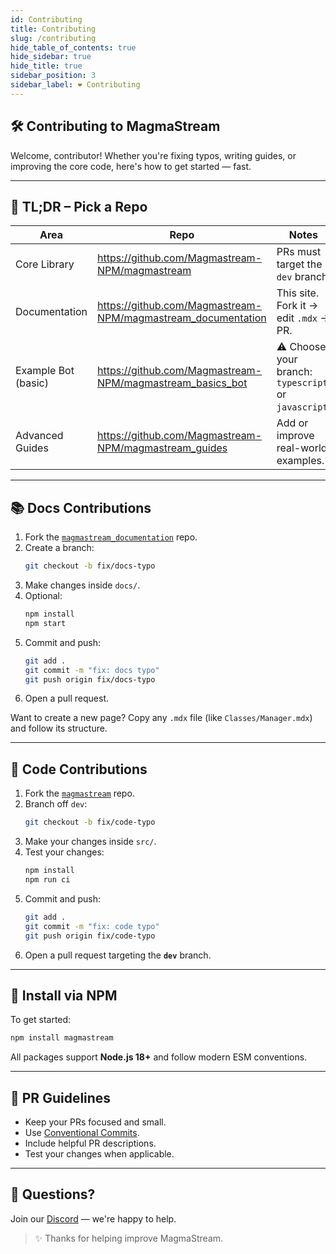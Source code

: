 ```yaml
---
id: Contributing
title: Contributing
slug: /contributing
hide_table_of_contents: true
hide_sidebar: true
hide_title: true
sidebar_position: 3
sidebar_label: ❤️ Contributing
---
```


## 🛠️ Contributing to MagmaStream

Welcome, contributor! Whether you're fixing typos, writing guides, or improving the core code, here's how to get started — fast.

---

## 🧠 TL;DR – Pick a Repo

| Area                        | Repo                                                                                       | Notes                                                                 |
|-----------------------------|--------------------------------------------------------------------------------------------|-----------------------------------------------------------------------|
| Core Library                | https://github.com/Magmastream-NPM/magmastream                                             | PRs must target the `dev` branch.                                     |
| Documentation               | https://github.com/Magmastream-NPM/magmastream_documentation                               | This site. Fork it → edit `.mdx` → PR.                                |
| Example Bot (basic)         | https://github.com/Magmastream-NPM/magmastream_basics_bot                                  | ⚠️ Choose your branch: `typescript` or `javascript`.                  |
| Advanced Guides             | https://github.com/Magmastream-NPM/magmastream_guides                                      | Add or improve real-world examples.                                   |

---

## 📚 Docs Contributions

1. Fork the [`magmastream_documentation`](https://github.com/Magmastream-NPM/magmastream_documentation) repo.
2. Create a branch:  
    ```bash
    git checkout -b fix/docs-typo
    ```
3. Make changes inside `docs/`.
4. Optional:  
    ```bash
    npm install
    npm start
    ```
5. Commit and push:  
    ```bash
    git add .
    git commit -m "fix: docs typo"
    git push origin fix/docs-typo
    ```
6. Open a pull request.

Want to create a new page? Copy any `.mdx` file (like `Classes/Manager.mdx`) and follow its structure.

---

## 🤖 Code Contributions

1. Fork the [`magmastream`](https://github.com/Magmastream-NPM/magmastream) repo.
2. Branch off `dev`:  
    ```bash
    git checkout -b fix/code-typo
    ```
3. Make your changes inside `src/`.
4. Test your changes:  
    ```bash
    npm install
    npm run ci
    ```
5. Commit and push:  
    ```bash
    git add .
    git commit -m "fix: code typo"
    git push origin fix/code-typo
    ```
6. Open a pull request targeting the **`dev`** branch.

---

## 🚀 Install via NPM

To get started:

```bash
npm install magmastream
```

All packages support **Node.js 18+** and follow modern ESM conventions.

---

## 🧼 PR Guidelines

- Keep your PRs focused and small.
- Use [Conventional Commits](https://www.conventionalcommits.org/en/v1.0.0/).
- Include helpful PR descriptions.
- Test your changes when applicable.

---

## 💬 Questions?

Join our [Discord](https://discord.gg/HV59Z3zEjt) — we're happy to help.

> ✨ Thanks for helping improve MagmaStream.
